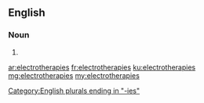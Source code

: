 ==English==

===Noun===
{{head|en|plural}}

# {{plural of|electrotherapy|lang=en}}

[[Category:English plurals ending in "-ies"]]

[[ar:electrotherapies]]
[[fr:electrotherapies]]
[[ku:electrotherapies]]
[[mg:electrotherapies]]
[[my:electrotherapies]]